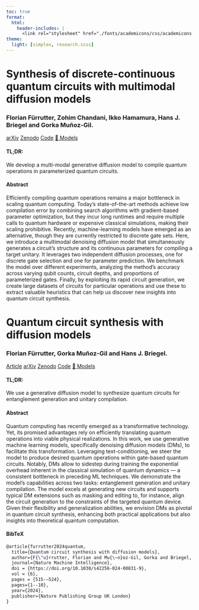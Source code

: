 ```yaml
---
toc: true
format:
  html:
    header-includes: |
      <link rel="stylesheet" href="./fonts/academicons/css/academicons.min.css"/>
theme:
  light: [simplex, research.scss]
---
```


# Synthesis of discrete-continuous quantum circuits with multimodal diffusion models
::: {.authors}
<h3>Florian Fürrutter, Zohim Chandani, Ikko Hamamura, Hans J. Briegel and Gorka Muñoz-Gil.</h3>
:::

::: {.paper}
::: {.links}
```{=html}
<div class="has-text-centered">
<div class="publication-links">

<!-- arxiv Link. -->
<span class="link-block">
<a href="https://www.arxiv.org/abs/2506.01666" class="external-link button is-normal is-rounded is-dark">
<span class="icon"><i class="ai ai-arxiv"></i></span>
<span>arXiv</span></a></span>

<!-- Zenodo Link. -->
<span class="link-block">
<a href="https://doi.org/10.5281/zenodo.15577991" class="external-link button is-normal is-rounded is-dark">
<span class="icon"><i class="ai ai-zenodo"></i></span>
<span>Zenodo</span></a></span>

<!-- Code Link. -->
<span class="link-block">
<a href="https://github.com/FlorianFuerrutter/genQC" class="external-link button is-normal is-rounded is-dark">
<span class="icon"><i class="bi bi-github"></i></i></span>
<span>Code</span></a></span>

<!-- huggingface Link. -->
<span class="link-block">
<a href="https://huggingface.co/collections/Floki00/discrete-continuous-circuits-with-multimodal-diffusion-6839c4e4553e56b957bbd5bf" class="external-link button is-normal is-rounded is-dark">
<span class="icon">🤗</span>
<span>Models</span></a></span>

</div></div>
```
:::
::: {.tldr}
<h4>TL;DR:</h4>
<p>We develop a multi-modal generative diffusion model to compile quantum operations in parameterized quantum circuits.</p>
:::
::: {.abstract}
<h4>Abstract</h4>
<p>Efficiently compiling quantum operations remains a major bottleneck in scaling quantum computing. Today’s state-of-the-art methods achieve low compilation error by combining search algorithms with gradient-based parameter optimization, but they incur long runtimes and require multiple calls to quantum hardware or expensive classical simulations, making their scaling prohibitive. Recently, machine-learning models have emerged as an alternative, though they are currently restricted to discrete gate sets. Here, we introduce a multimodal denoising diffusion model that simultaneously generates a circuit’s structure and its continuous parameters for compiling a target unitary. It leverages two independent diffusion processes, one for discrete gate selection and one for parameter prediction. We benchmark the model over different experiments, analyzing the method’s accuracy across varying qubit counts, circuit depths, and proportions of parameterized gates. Finally, by exploiting its rapid circuit generation, we create large datasets of circuits for particular operations and use these to extract valuable heuristics that can help us discover new insights into quantum circuit synthesis.</p>
:::
:::


# Quantum circuit synthesis with diffusion models
::: {.authors}
<h3>Florian Fürrutter, Gorka Muñoz-Gil and Hans J. Briegel.</h3>
:::

::: {.paper}
::: {.links}
```{=html}
<div class="has-text-centered">
<div class="publication-links">

<!-- PDF Link. -->
<span class="link-block">
<a href="https://doi.org/10.1038/s42256-024-00831-9" class="external-link button is-normal is-rounded is-dark">
<span class="icon"><i class="bi bi-file-pdf"></i></i></span>
<span>Article</span></a></span>

<!-- arxiv Link. -->
<span class="link-block">
<a href="https://arxiv.org/abs/2311.02041" class="external-link button is-normal is-rounded is-dark">
<span class="icon"><i class="ai ai-arxiv"></i></span>
<span>arXiv</span></a></span>

<!-- Zenodo Link. -->
<span class="link-block">
<a href="https://doi.org/10.5281/zenodo.10282061" class="external-link button is-normal is-rounded is-dark">
<span class="icon"><i class="ai ai-zenodo"></i></span>
<span>Zenodo</span></a></span>

<!-- Code Link. -->
<span class="link-block">
<a href="https://github.com/FlorianFuerrutter/genQC" class="external-link button is-normal is-rounded is-dark">
<span class="icon"><i class="bi bi-github"></i></i></span>
<span>Code</span></a></span>

<!-- huggingface Link. -->
<span class="link-block">
<a href="https://huggingface.co/collections/Floki00/quantum-circuit-synthesis-with-diffusion-models-6550e926c67f60a368b02bc3" class="external-link button is-normal is-rounded is-dark">
<span class="icon">🤗</span>
<span>Models</span></a></span>

</div></div>
```
:::
::: {.tldr}
<h4>TL;DR:</h4>
<p>We use a generative diffusion model to synthesize quantum circuits for entanglement generation and unitary compilation.</p>
:::
::: {.abstract}
<h4>Abstract</h4>
<p>Quantum computing has recently emerged as a transformative technology. Yet, its promised advantages rely on efficiently translating quantum operations into viable physical realizations. In this work, we use generative machine learning models, specifically denoising diffusion models (DMs), to facilitate this transformation. Leveraging text-conditioning, we steer the model to produce desired quantum operations within gate-based quantum circuits. Notably, DMs allow to sidestep during training the exponential overhead inherent in the classical simulation of quantum dynamics — a consistent bottleneck in preceding ML techniques. We demonstrate the model’s capabilities across two tasks: entanglement generation and unitary compilation. The model excels at generating new circuits and supports typical DM extensions such as masking and editing to, for instance, align the circuit generation to the constraints of the targeted quantum device. Given their flexibility and generalization abilities, we envision DMs as pivotal in quantum circuit synthesis, enhancing both practical applications but also insights into theoretical quantum computation.</p>
:::
::: {.cite}
<h4>BibTeX</h4>
``` latex
@article{furrutter2024quantum,
  title={Quantum circuit synthesis with diffusion models},
  author={F{\"u}rrutter, Florian and Mu{\~n}oz-Gil, Gorka and Briegel, Hans J},
  journal={Nature Machine Intelligence},
  doi = {https://doi.org/10.1038/s42256-024-00831-9},
  vol = {6},
  pages = {515-–524},
  pages={1--10},
  year={2024},
  publisher={Nature Publishing Group UK London}
}
```
:::
:::


<!--
hi
-->
